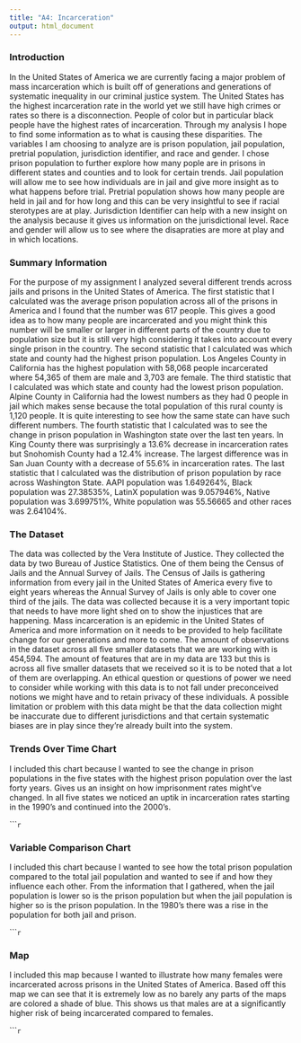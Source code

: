```yaml
---
title: "A4: Incarceration"
output: html_document
---
```


### Introduction

In the United States of America we are currently facing a major problem of mass incarceration which is built off of generations and generations of systematic inequality in our criminal justice system. The United States has the highest incarceration rate in the world yet we still have high crimes or rates so there is a disconnection. People of color but in particular black people have the highest rates of incarceration. Through my analysis I hope to find some information as to what is causing these disparities. The variables I am choosing to analyze are is prison population, jail population, pretrial population, jurisdiction identifier, and race and gender. I chose prison population to further explore how many pople are in prisons in different states and counties and to look for certain trends. Jail population will allow me to see how individuals are in jail and give more insight as to what happens before trial. Pretrial population shows how many people are held in jail and for how long and this can be very insightful to see if racial sterotypes are at play. Jurisdiction Identifier can help with a new insight on the analysis because it gives us information on the jurisdictional level. Race and gender will allow us to see where the disapraties are more at play and in which locations. 

### Summary Information

For the purpose of my assignment I analyzed several different trends across jails and prisons in the United States of America. The first statistic that I calculated was the average prison population across all of the prisons in America and I found that the number was 617 people. This gives a good idea as to how many people are incarcerated and you might think this number will be smaller or larger in different parts of the country due to population size but it is still very high considering it takes into account every single prison in the country. The second statistic that I calculated was which state and county had the highest prison population. Los Angeles County in California has the highest population with 58,068 people incarcerated where 54,365 of them are male and 3,703 are female. The third statistic that I calculated was which state and county had the lowest prison population. Alpine County in California had the lowest numbers as they had 0 people in jail which makes sense because the total population of this rural county is 1,120 people. It is quite interesting to see how the same state can have such different numbers. The fourth statistic that I calculated was to see the change in prison population in Washington state over the last ten years. In King County there was surprisingly a 13.6% decrease in incarceration rates but Snohomish County had a 12.4% increase. The largest difference was in San Juan County with a decrease of 55.6% in incarceration rates. The last statistic that I calculated was the distribution of prison population by race across Washington State. AAPI population was 1.649264%, Black population was 27.38535%, LatinX population was 9.057946%, Native population was 3.699751%, White population was 55.56665 and other races was 2.64104%. 

### The Dataset

The data was collected by the Vera Institute of Justice. They collected the data by two Bureau of Justice Statistics. One of them being the Census of Jails and the Annual Survey of Jails. The Census of Jails is gathering information from every jail in the United States of America every five to eight years whereas the Annual Survey of Jails is only able to cover one third of the jails. The data was collected because it is a very important topic that needs to have more light shed on to show the injustices that are happening. Mass incarceration is an epidemic in the United States of America and more information on it needs to be provided to help facilitate change for our generations and more to come. The amount of observations in the dataset across all five smaller datasets that we are working with is 454,594. The amount of features that are in my data are 133 but this is across all five smaller datasets that we received so it is to be noted that a lot of them are overlapping. An ethical question or questions of power we need to consider while working with this data is to not fall under preconceived notions we might have and to retain privacy of these individuals. A possible limitation or problem with this data might be that the data collection might be inaccurate due to different jurisdictions and that certain systematic biases are in play since they're already built into the system.  

### Trends Over Time Chart

I included this chart because I wanted to see the change in prison populations in the five states with the highest prison population over the last forty years. Gives us an insight on how imprisonment rates might’ve changed. In all five states we noticed an uptik in incarceration rates starting in the 1990’s and continued into the 2000’s. 


``````r
```

### Variable Comparison Chart

I included this chart because I wanted to see how the total prison population compared to the total jail population and wanted to see if and how they influence each other. From the information that I gathered, when the jail population is lower so is the prison population but when the jail population is higher so is the prison population. In the 1980’s there was a rise in the population for both jail and prison. 

``````r
```

### Map

I included this map because I wanted to illustrate how many females were incarcerated across prisons in the United States of America. Based off this map we can see that it is extremely low as no barely any parts of the maps are colored a shade of blue. This shows us that males are at a significantly higher risk of being incarcerated compared to females. 

``````r
```

